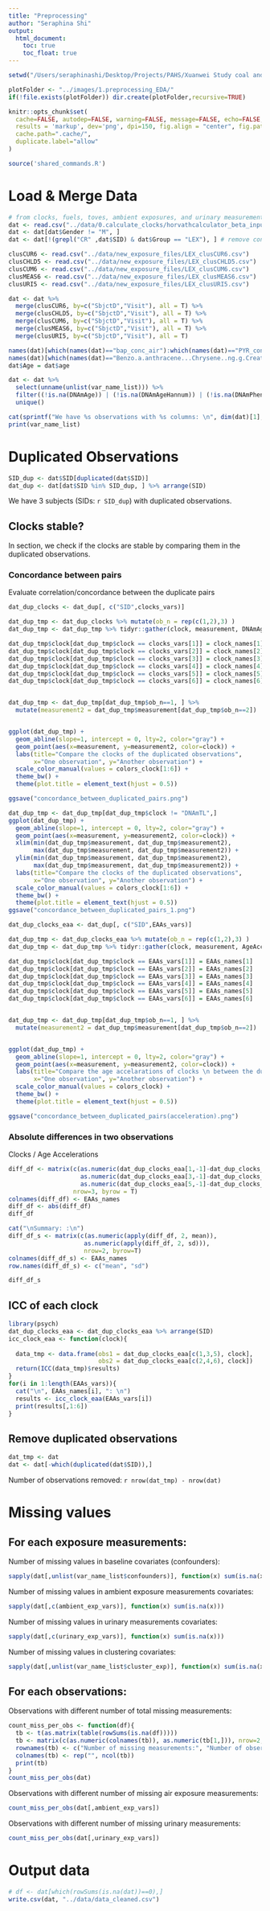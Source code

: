 ```yaml
---
title: "Preprocessing"
author: "Seraphina Shi"
output:
  html_document:
    toc: true
    toc_float: true
---
```


```r
setwd("/Users/seraphinashi/Desktop/Projects/PAHS/Xuanwei Study coal and DNA metylation study/Seraphina's folder/scripts")

plotFolder <- "../images/1.preprocessing_EDA/"
if(!file.exists(plotFolder)) dir.create(plotFolder,recursive=TRUE)

knitr::opts_chunk$set(
  cache=FALSE, autodep=FALSE, warning=FALSE, message=FALSE, echo=FALSE,
  results = 'markup', dev='png', dpi=150, fig.align = "center", fig.path=plotFolder,
  cache.path=".cache/",
  duplicate.label="allow"
)

```

```r
source('shared_commands.R')
```


# Load & Merge Data 
```r
# from clocks, fuels, toves, ambient exposures, and urinary measurements
dat <- read.csv("../data/0.calculate_clocks/horvathcalculator_beta_input.output.csv")
dat <- dat[dat$Gender != "M", ]
dat <- dat[!(grepl("CR" ,dat$SID) & dat$Group == "LEX"), ] # remove controls that are not clean

clusCUR6 <- read.csv("../data/new_exposure_files/LEX_clusCUR6.csv")
clusCHLD5 <- read.csv("../data/new_exposure_files/LEX_clusCHLD5.csv")
clusCUM6 <- read.csv("../data/new_exposure_files/LEX_clusCUM6.csv")
clusMEAS6 <- read.csv("../data/new_exposure_files/LEX_clusMEAS6.csv")
clusURI5 <- read.csv("../data/new_exposure_files/LEX_clusURI5.csv")

dat <- dat %>% 
  merge(clusCUR6, by=c("SbjctD","Visit"), all = T) %>% 
  merge(clusCHLD5, by=c("SbjctD","Visit"), all = T) %>% 
  merge(clusCUM6, by=c("SbjctD","Visit"), all = T) %>% 
  merge(clusMEAS6, by=c("SbjctD","Visit"), all = T) %>% 
  merge(clusURI5, by=c("SbjctD","Visit"), all = T) 
```

```r
names(dat)[which(names(dat)=="bap_conc_air"):which(names(dat)=="PYR_conc_")] <- ambient_exp_vars
names(dat)[which(names(dat)=="Benzo.a.anthracene...Chrysene..ng.g.Creatinine."):which(names(dat)=="Pyrene..ng.g.Creatinine.")] <- urinary_exp_vars
dat$Age = dat$age

dat <- dat %>% 
  select(unname(unlist(var_name_list))) %>% 
  filter((!is.na(DNAmAge)) | (!is.na(DNAmAgeHannum)) | (!is.na(DNAmPhenoAge)) | (!is.na(DNAmAgeSkinBloodClock)) | (!is.na(DNAmGrimAge)) | (!is.na(DNAmTL))) %>%
  unique()
```

```r
cat(sprintf("We have %s observations with %s columns: \n", dim(dat)[1], dim(dat)[2]))
print(var_name_list)
```




# Duplicated Observations
```r
SID_dup <- dat$SID[duplicated(dat$SID)]
dat_dup <- dat[dat$SID %in% SID_dup, ] %>% arrange(SID)
```
We have 3 subjects (SIDs: `r SID_dup`) with duplicated observations.

## Clocks stable?
In section, we check if the clocks are stable by comparing them in the duplicated observations. 


### Concordance between pairs
Evaluate correlation/concordance between the duplicate pairs 
```r
dat_dup_clocks <- dat_dup[, c("SID",clocks_vars)] 

dat_dup_tmp <- dat_dup_clocks %>% mutate(ob_n = rep(c(1,2),3) )
dat_dup_tmp <- dat_dup_tmp %>% tidyr::gather(clock, measurement, DNAmAge:DNAmTL)

dat_dup_tmp$clock[dat_dup_tmp$clock == clocks_vars[1]] = clock_names[1]
dat_dup_tmp$clock[dat_dup_tmp$clock == clocks_vars[2]] = clock_names[2]
dat_dup_tmp$clock[dat_dup_tmp$clock == clocks_vars[3]] = clock_names[3]
dat_dup_tmp$clock[dat_dup_tmp$clock == clocks_vars[4]] = clock_names[4]
dat_dup_tmp$clock[dat_dup_tmp$clock == clocks_vars[5]] = clock_names[5]
dat_dup_tmp$clock[dat_dup_tmp$clock == clocks_vars[6]] = clock_names[6]


dat_dup_tmp <- dat_dup_tmp[dat_dup_tmp$ob_n==1, ] %>%  
  mutate(measurement2 = dat_dup_tmp$measurement[dat_dup_tmp$ob_n==2])


ggplot(dat_dup_tmp) +
  geom_abline(slope=1, intercept = 0, lty=2, color="gray") +
  geom_point(aes(x=measurement, y=measurement2, color=clock)) +
  labs(title="Compare the clocks of the duplicated observations",
       x="One observation", y="Another observation") +
  scale_color_manual(values = colors_clock[1:6]) +
  theme_bw() +
  theme(plot.title = element_text(hjust = 0.5)) 

ggsave("concordance_between_duplicated_pairs.png")
```

```r
dat_dup_tmp <- dat_dup_tmp[dat_dup_tmp$clock != "DNAmTL",]
ggplot(dat_dup_tmp) +
  geom_abline(slope=1, intercept = 0, lty=2, color="gray") +
  geom_point(aes(x=measurement, y=measurement2, color=clock)) +
  xlim(min(dat_dup_tmp$measurement, dat_dup_tmp$measurement2), 
       max(dat_dup_tmp$measurement, dat_dup_tmp$measurement2)) +
  ylim(min(dat_dup_tmp$measurement, dat_dup_tmp$measurement2), 
       max(dat_dup_tmp$measurement, dat_dup_tmp$measurement2)) +
  labs(title="Compare the clocks of the duplicated observations",
       x="One observation", y="Another observation") +
  scale_color_manual(values = colors_clock[1:6]) +
  theme_bw() +
  theme(plot.title = element_text(hjust = 0.5))
ggsave("concordance_between_duplicated_pairs_1.png")
```


```r
dat_dup_clocks_eaa <- dat_dup[, c("SID",EAAs_vars)] 

dat_dup_tmp <- dat_dup_clocks_eaa %>% mutate(ob_n = rep(c(1,2),3) )
dat_dup_tmp <- dat_dup_tmp %>% tidyr::gather(clock, measurement, AgeAccelerationResidual:EEAA)

dat_dup_tmp$clock[dat_dup_tmp$clock == EAAs_vars[1]] = EAAs_names[1]
dat_dup_tmp$clock[dat_dup_tmp$clock == EAAs_vars[2]] = EAAs_names[2]
dat_dup_tmp$clock[dat_dup_tmp$clock == EAAs_vars[3]] = EAAs_names[3]
dat_dup_tmp$clock[dat_dup_tmp$clock == EAAs_vars[4]] = EAAs_names[4]
dat_dup_tmp$clock[dat_dup_tmp$clock == EAAs_vars[5]] = EAAs_names[5]
dat_dup_tmp$clock[dat_dup_tmp$clock == EAAs_vars[6]] = EAAs_names[6]


dat_dup_tmp <- dat_dup_tmp[dat_dup_tmp$ob_n==1, ] %>%  
  mutate(measurement2 = dat_dup_tmp$measurement[dat_dup_tmp$ob_n==2])


ggplot(dat_dup_tmp) +
  geom_abline(slope=1, intercept = 0, lty=2, color="gray") +
  geom_point(aes(x=measurement, y=measurement2, color=clock)) +
  labs(title="Compare the age accelarations of clocks \n between the duplicated observations",
       x="One observation", y="Another observation") +
  scale_color_manual(values = colors_clock) +
  theme_bw() +
  theme(plot.title = element_text(hjust = 0.5)) 

ggsave("concordance_between_duplicated_pairs(acceleration).png")
```


### Absolute differences in two observations
Clocks / Age Accelerations
```r
diff_df <- matrix(c(as.numeric(dat_dup_clocks_eaa[1,-1]-dat_dup_clocks_eaa[2,-1]), 
                    as.numeric(dat_dup_clocks_eaa[3,-1]-dat_dup_clocks_eaa[4,-1]),
                    as.numeric(dat_dup_clocks_eaa[5,-1]-dat_dup_clocks_eaa[6,-1])),
                  nrow=3, byrow = T)
colnames(diff_df) <- EAAs_names
diff_df <- abs(diff_df)
diff_df

cat("\nSummary: :\n")
diff_df_s <- matrix(c(as.numeric(apply(diff_df, 2, mean)),
                     as.numeric(apply(diff_df, 2, sd))),
                     nrow=2, byrow=T)
colnames(diff_df_s) <- EAAs_names
row.names(diff_df_s) <- c("mean", "sd")

diff_df_s

```

## ICC of each clock
```r
library(psych)
dat_dup_clocks_eaa <- dat_dup_clocks_eaa %>% arrange(SID)
icc_clock_eaa <- function(clock){
  
  data_tmp <- data.frame(obs1 = dat_dup_clocks_eaa[c(1,3,5), clock],
                         obs2 = dat_dup_clocks_eaa[c(2,4,6), clock])
  return(ICC(data_tmp)$results)
}
for(i in 1:length(EAAs_vars)){
  cat("\n", EAAs_names[i], ": \n")
  results <- icc_clock_eaa(EAAs_vars[i])
  print(results[,1:6])
}
```


## Remove duplicated observations
```r
dat_tmp <- dat
dat <- dat[-which(duplicated(dat$SID)),]
```
Number of observations removed: `r nrow(dat_tmp) - nrow(dat)`


# Missing values
## For each exposure measurements:
Number of missing values in baseline covariates (confounders):
```r
sapply(dat[,unlist(var_name_list$confounders)], function(x) sum(is.na(x)))
```
Number of missing values in ambient exposure measurements covariates:
```r
sapply(dat[,c(ambient_exp_vars)], function(x) sum(is.na(x)))
```
Number of missing values in urinary measurements covariates:
```r
sapply(dat[,c(urinary_exp_vars)], function(x) sum(is.na(x)))
```

Number of missing values in clustering covariates:
```r
sapply(dat[,unlist(var_name_list$cluster_exp)], function(x) sum(is.na(x)))
```

## For each observations:
Observations with different number of total missing measurements:
```r
count_miss_per_obs <- function(df){
  tb <- t(as.matrix(table(rowSums(is.na(df)))))
  tb <- matrix(c(as.numeric(colnames(tb)), as.numeric(tb[1,])), nrow=2, byrow=T)
  rownames(tb) <- c("Number of missing measurements:", "Number of observations:")
  colnames(tb) <- rep("", ncol(tb))
  print(tb)
}
count_miss_per_obs(dat)
```

Observations with different number of missing air exposure measurements:
```r
count_miss_per_obs(dat[,ambient_exp_vars])
```

Observations with different number of missing urinary measurements:
```r
count_miss_per_obs(dat[,urinary_exp_vars])
```





# Output data
```r
# df <- dat[which(rowSums(is.na(dat))==0),]
write.csv(dat, "../data/data_cleaned.csv")
```

